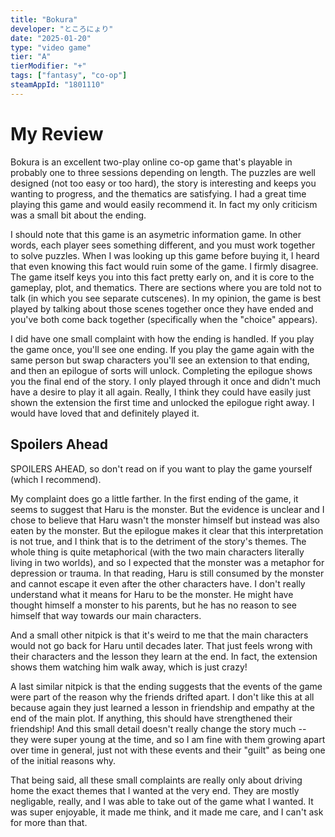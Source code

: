 ```yaml
---
title: "Bokura"
developer: "ところにょり"
date: "2025-01-20"
type: "video game"
tier: "A"
tierModifier: "+"
tags: ["fantasy", "co-op"]
steamAppId: "1801110"
---
```


# My Review
Bokura is an excellent two-play online co-op game that's playable in probably one to three sessions depending on length. The puzzles are well designed (not too easy or too hard), the story is interesting and keeps you wanting to progress, and the thematics are satisfying. I had a great time playing this game and would easily recommend it. In fact my only criticism was a small bit about the ending.

I should note that this game is an asymetric information game. In other words, each player sees something different, and you must work together to solve puzzles. When I was looking up this game before buying it, I heard that even knowing this fact would ruin some of the game. I firmly disagree. The game itself keys you into this fact pretty early on, and it is core to the gameplay, plot, and thematics. There are sections where you are told not to talk (in which you see separate cutscenes). In my opinion, the game is best played by talking about those scenes together once they have ended and you've both come back together (specifically when the "choice" appears).

I did have one small complaint with how the ending is handled. If you play the game once, you'll see one ending. If you play the game again with the same person but swap characters you'll see an extension to that ending, and then an epilogue of sorts will unlock. Completing the epilogue shows you the final end of the story. I only played through it once and didn't much have a desire to play it all again. Really, I think they could have easily just shown the extension the first time and unlocked the epilogue right away. I would have loved that and definitely played it.

## Spoilers Ahead
SPOILERS AHEAD, so don't read on if you want to play the game yourself (which I recommend).

My complaint does go a little farther. In the first ending of the game, it seems to suggest that Haru is the monster. But the evidence is unclear and I chose to believe that Haru wasn't the monster himself but instead was also eaten by the monster. But the epilogue makes it clear that this interpretation is not true, and I think that is to the detriment of the story's themes. The whole thing is quite metaphorical (with the two main characters literally living in two worlds), and so I expected that the monster was a metaphor for depression or trauma. In that reading, Haru is still consumed by the monster and cannot escape it even after the other characters have. I don't really understand what it means for Haru to be the monster. He might have thought himself a monster to his parents, but he has no reason to see himself that way towards our main characters.

And a small other nitpick is that it's weird to me that the main characters would not go back for Haru until decades later. That just feels wrong with their characters and the lesson they learn at the end. In fact, the extension shows them watching him walk away, which is just crazy!

A last similar nitpick is that the ending suggests that the events of the game were part of the reason why the friends drifted apart. I don't like this at all because again they just learned a lesson in friendship and empathy at the end of the main plot. If anything, this should have strengthened their friendship! And this small detail doesn't really change the story much -- they were super young at the time, and so I am fine with them growing apart over time in general, just not with these events and their "guilt" as being one of the initial reasons why.

That being said, all these small complaints are really only about driving home the exact themes that I wanted at the very end. They are mostly negligable, really, and I was able to take out of the game what I wanted. It was super enjoyable, it made me think, and it made me care, and I can't ask for more than that.